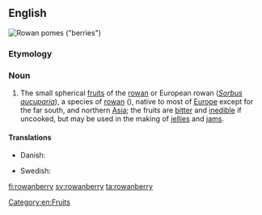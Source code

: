 ==English==
[[Image:Sorbus aucuparia 01 - Orange.jpg|thumb|Rowan [[pome]]s ("berries")]]
{{wikipedia}}
{{wikispecies|Sorbus aucuparia}}
===Etymology===
{{rfe|lang=en}}

===Noun===
{{en-noun|rowanberries}}

# The small spherical [[fruit]]s of the [[rowan]] or European rowan (''[[Sorbus aucuparia]]''), a species of [[rowan]] ({{taxlink|Sorbus subg. Sorbus|subgenus|noshow=1}}), native to most of [[Europe]] except for the far south, and northern [[Asia]]; the fruits are [[bitter]] and [[inedible]] if uncooked, but may be used in the making of [[jellies]] and [[jam]]s.

====Translations====
{{trans-top|fruits of the rowan}}
* Danish: {{t|da|rønnebær}}
{{trans-mid}}
* Swedish: {{t+|sv|rönnbär|n}}
{{trans-bottom}}

[[Category:en:Fruits]]

[[fi:rowanberry]]
[[sv:rowanberry]]
[[ta:rowanberry]]